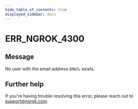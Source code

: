 ```yaml
---
hide_table_of_contents: true
displayed_sidebar: docs
---
```



# ERR_NGROK_4300

## Message

No user with the email address `EMAIL` exists.

<ErrorDetails error="err_ngrok_4300" />

## Further help

If you're having trouble resolving this error, please reach out to [support@ngrok.com](mailto:support@ngrok.com?subject=Help%20with%20ERR_NGROK_4300).
